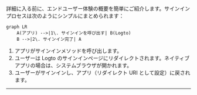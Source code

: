 
詳細に入る前に、エンドユーザー体験の概要を簡単にご紹介します。サインインプロセスは次のようにシンプルにまとめられます：

```mermaid
graph LR
    A(アプリ) -->|1\. サインインを呼び出す| B(Logto)
    B -->|2\. サインイン完了| A
```

1. アプリがサインインメソッドを呼び出します。
2. ユーザーは Logto のサインインページにリダイレクトされます。ネイティブアプリの場合は、システムブラウザが開かれます。
3. ユーザーがサインインし、アプリ（リダイレクト URI として設定）に戻されます。

<RegardingRedirectBasedSignIn />

---
